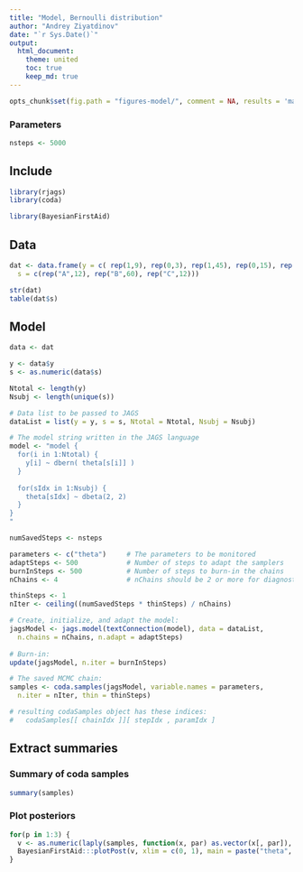 ```yaml
---
title: "Model, Bernoulli distribution"
author: "Andrey Ziyatdinov"
date: "`r Sys.Date()`"
output:
  html_document:
    theme: united
    toc: true
    keep_md: true
---
```


```r
opts_chunk$set(fig.path = "figures-model/", comment = NA, results = 'markup', tidy = F, message = F, warning = F, echo = T)
```

### Parameters

```r
nsteps <- 5000
```

## Include

```r
library(rjags)
library(coda)

library(BayesianFirstAid)
```

## Data

```r
dat <- data.frame(y = c( rep(1,9), rep(0,3), rep(1,45), rep(0,15), rep(1,3),rep(0,9)),
  s = c(rep("A",12), rep("B",60), rep("C",12)))

str(dat)
table(dat$s)
```

## Model

```r
data <- dat

y <- data$y
s <- as.numeric(data$s)

Ntotal <- length(y)
Nsubj <- length(unique(s))

# Data list to be passed to JAGS
dataList = list(y = y, s = s, Ntotal = Ntotal, Nsubj = Nsubj)

# The model string written in the JAGS language
model <- "model {
  for(i in 1:Ntotal) {
    y[i] ~ dbern( theta[s[i]] )
  }
  
  for(sIdx in 1:Nsubj) {
    theta[sIdx] ~ dbeta(2, 2)
  }
}
"

numSavedSteps <- nsteps

parameters <- c("theta")     # The parameters to be monitored
adaptSteps <- 500            # Number of steps to adapt the samplers
burnInSteps <- 500           # Number of steps to burn-in the chains
nChains <- 4                 # nChains should be 2 or more for diagnostics 

thinSteps <- 1
nIter <- ceiling((numSavedSteps * thinSteps) / nChains)

# Create, initialize, and adapt the model:
jagsModel <- jags.model(textConnection(model), data = dataList, 
  n.chains = nChains, n.adapt = adaptSteps)
  
# Burn-in:
update(jagsModel, n.iter = burnInSteps)

# The saved MCMC chain:
samples <- coda.samples(jagsModel, variable.names = parameters, 
  n.iter = nIter, thin = thinSteps)

# resulting codaSamples object has these indices: 
#   codaSamples[[ chainIdx ]][ stepIdx , paramIdx ]
```

## Extract summaries

### Summary of coda samples

```r
summary(samples)
```

### Plot posteriors

```r
for(p in 1:3) {
  v <- as.numeric(laply(samples, function(x, par) as.vector(x[, par]), par = p))
  BayesianFirstAid:::plotPost(v, xlim = c(0, 1), main = paste("theta", p))
}  
```

